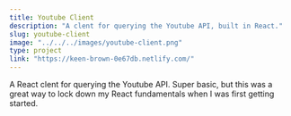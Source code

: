 ```yaml
---
title: Youtube Client
description: "A clent for querying the Youtube API, built in React."
slug: youtube-client
image: "../../../images/youtube-client.png"
type: project
link: "https://keen-brown-0e67db.netlify.com/"
---
```


A React clent for querying the Youtube API. Super basic, but this was a great way to lock down my React fundamentals when I was first getting started.